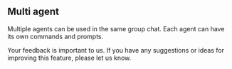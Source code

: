 ## Multi agent

Multiple agents can be used in the same group chat. Each agent can have its own commands and prompts.

Your feedback is important to us. If you have any suggestions or ideas for improving this feature, please let us know.
